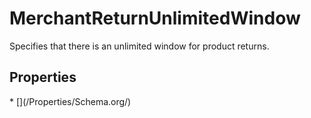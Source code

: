   
# MerchantReturnUnlimitedWindow

Specifies that there is an unlimited window for product returns.

## Properties

<Grid>
* [](/Properties/Schema.org/)
</Grid>

